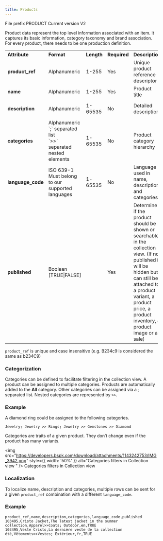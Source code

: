 ```yaml
---
title: Products
---
```


File prefix
PRODUCT
Current version
V2

Product data represent the top level information associated with an item. It captures its basic information, category taxonomy and brand association. For every product, there needs to be one production definition.

<table>
  <tbody>
    <tr>
      <td><strong>Attribute</strong></td>
      <td><strong>Format</strong></td>
      <td><strong>Length</strong></td>
      <td><strong>Required</strong></td>
      <td><strong>Description</strong></td>
      <td><strong>Example</strong></td>
    </tr>
    <tr>
      <td><strong>product_ref</strong></td>
      <td>Alphanumeric</td>
      <td>1-255</td>
      <td>Yes</td>
      <td>Unique product reference descriptor</td>
      <td>103495</td>
    </tr>
    <tr>
      <td><strong>name</strong></td>
      <td>Alphanumeric</td>
      <td>1-255</td>
      <td>Yes</td>
      <td>Product title</td>
      <td>Cristo Jacket</td>
    </tr>
    <tr>
      <td><strong>description</strong></td>
      <td>Alphanumeric</td>
      <td>1-65535</td>
      <td>No</td>
      <td>Detailed description</td>
      <td>The latest jacket in the summer collection</td>
    </tr>
    <tr>
      <td><strong>categories</strong></td>
      <td>
        Alphanumeric <br />
        `;` separated list <br />
        `>>` separated nested elements
      </td>
      <td>1-65535</td>
      <td>No</td>
      <td>Product category hierarchy</td>
      <td>Apparel>>Coats; Outdoor</td>
    </tr>
    <tr>
      <td><strong>language_code</strong></td>
      <td>ISO 639-1 Must belong to our supported languages</td>
      <td>1-65535</td>
      <td>No</td>
      <td>Language used in name, description and categories</td>
      <td>en</td>
    </tr>
    <tr>
      <td><strong>published</strong></td>
      <td>Boolean [TRUE|FALSE]</td>
      <td></td>
      <td>Yes</td>
      <td>Determine if the product should be shown or searchable in the collection view. (If not published it will be hidden but can still be attached to a product variant, a product price, a product inventory, a product image or a sale)</td>
      <td>TRUE</td>
    </tr>
  </tbody>
</table>


<Info>`product_ref` is unique and case insensitive (e.g. B234c9 is considered the same as b234C9)</Info>

### Categorization

Categories can be defined to facilitate filtering in the collection view. A product can be assigned to multiple categories. Products are automatically added to the **All** category. Other categories can be assigned via a `;` separated list. Nested categories are represented by `>>`.


### Example
A diamond ring could be assigned to the following categories.

`Jewelry; Jewelry >> Rings; Jewelry >> Gemstones >> Diamond`

<Info>Categories are traits of a given product. They don’t change even if the product has many variants.</Info>

<img src="https://developers.bspk.com/download/attachments/1143242753/IMG_3942.png" style={{ width: '50%' }} alt="Categories filters in Collection view
" />
Categories filters in Collection view



### Localization
To localize name, description and categories, multiple rows can be sent for a given `product_ref` combination with a different `language_code`.


### Example

```
product_ref,name,description,categories,language_code,published
103495,Cristo Jacket,The latest jacket in the summer collection,Apparel>>Coats; Outdoor,en,TRUE
103495,Veste Cristo,La dernière veste de la collection été,Vêtements>>Vestes; Extérieur,fr,TRUE
```
